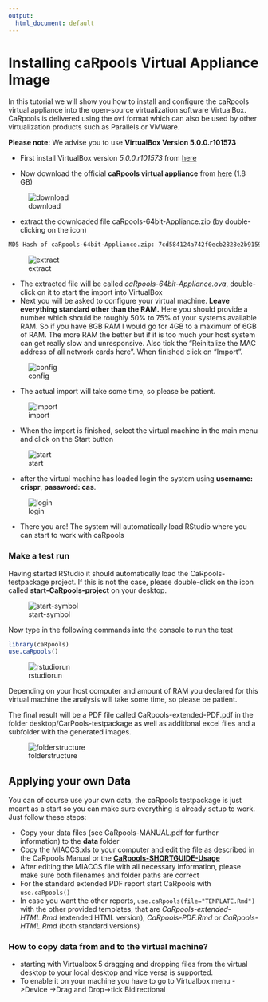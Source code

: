 ```yaml
---
output:
  html_document: default
---
```

# Installing caRpools Virtual Appliance Image

In this tutorial we will show you how to install and configure the caRpools virtual appliance into the open-source virtualization software VirtualBox. CaRpools is delivered using the ovf format which can also be used by other virtualization products such as Parallels or VMWare.

**Please note:** We advise you to use **VirtualBox Version 5.0.0.r101573**
 
* First install VirtualBox version _5.0.0.r101573_ from [here](https://www.virtualbox.org/wiki/Download_Old_Builds_5_0)

* Now download the official __caRpools virtual appliance__ from [here](http://www.dkfz.de/signaling/caRpools/caRpools-64bit-Appliance.zip) (1.8 GB)  

![download](./pictures/download.png)

* extract the downloaded file caRpools-64bit-Appliance.zip (by double-clicking on the icon)

```bash
MD5 Hash of caRpools-64bit-Appliance.zip: 7cd584124a742f0ecb2828e2b9159bef
```
![extract](./pictures/extract.png)

* The extracted file will be called _caRpools-64bit-Appliance.ova_, double-click on it to start the import into VirtualBox
* Next you will be asked to configure your virtual machine. __Leave everything standard other than the RAM.__ Here you should provide a number which should be roughly 50% to 75% of your systems available RAM. So if you have 8GB RAM I would go for 4GB to a maximum of 6GB of RAM. The more RAM the better but if it is too much your host system can get really slow and unresponsive. Also tick the "Reinitalize the MAC address of all network cards here". When finished click on "Import".

![config](./pictures/configure-appliance.png)

* The actual import will take some time, so please be patient.

![import](./pictures/import-progress.png)

* When the import is finished, select the virtual machine in the main menu and click on the Start button

![start](./pictures/start-button.png)

* after the virtual machine has loaded login the system using **username: crispr**, **password: cas**. 

![login](./pictures/login.png)

* There you are! The system will automatically load RStudio where you can start to work with caRpools

### Make a test run
Having started RStudio it should automatically load the CaRpools-testpackage project. If this is not the case, please double-click on the icon called **start-CaRpools-project** on your desktop.

![start-symbol](./pictures/start-symbol.png)

Now type in the following commands into the console to run the test

```R
library(caRpools)
use.caRpools()
```

![rstudiorun](./pictures/rstudio.png)

Depending on your host computer and amount of RAM you declared for this virtual machine the analysis will take some time, so please be patient.

The final result will be a PDF file called CaRpools-extended-PDF.pdf in the folder desktop/CarPools-testpackage as well as additional excel files and a subfolder with the generated images.

![folderstructure](./pictures/folder-structure-FINAL.png)

## Applying your own Data

You can of course use your own data, the caRpools testpackage is just meant as a start so you can make sure everything is already setup to work.  
Just follow these steps:  

* Copy your data files (see CaRpools-MANUAL.pdf for further information) to the __data__ folder
* Copy the MIACCS.xls to your computer and edit the file as described in the CaRpools Manual or the __[CaRpools-SHORTGUIDE-Usage](https://github.com/boutroslab/caRpools/blob/master/docs/CaRpools-SHORTGUIDE-Usage.Rmd)__
* After editing the MIACCS file with all necessary information, please make sure both filenames and folder paths are correct
* For the standard extended PDF report start CaRpools with `use.caRpools()`
* In case you want the other reports, `use.caRpools(file="TEMPLATE.Rmd")` with the other provided templates, that are _CaRpools-extended-HTML.Rmd_ (extended HTML version), _CaRpools-PDF.Rmd_ or _CaRpools-HTML.Rmd_ (both standard versions)

### How to copy data from and to the virtual machine?
* starting with Virtualbox 5 dragging and dropping files from the virtual desktop to your local desktop and vice versa is supported.
* To enable it on your machine you have to go to Virtualbox menu ->Device ->Drag and Drop->tick Bidirectional


